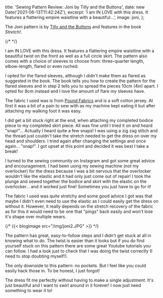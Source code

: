 
  title: 'Sewing Pattern Review: Joni by Tilly and the Buttons',
  date: new Date('2021-06-13T11:42:24Z'),
  excerpt:
    'I am IN LOVE with this dress. It features a flattering empire waistline with a beautiful...',
  image: joni,
};

The Joni pattern is by [Tilly and the Buttons](https://www.instagram.com/tillybuttons) and features in the book _Stretch!_.

{/* <!-- {{< rating 3 >}} --> */}

I am IN LOVE with this dress. It features a flattering empire waistline with a beautiful twist on the front as well as a full circle skirt. The pattern also comes with a choice of sleeves to choose from: three-quarter length, elbow-length, flared or even ruched.

I opted for the flared sleeves, although I didn't make them as flared as suggested in the book. The book tells you how to create the pattern for the flared sleeves and in step 2 tells you to spread the pieces 10cm (4in) apart. I opted for 8cm instead and I love the amount of flare my sleeves have.

The fabric I used was is from [Pound Fabrics](https://poundfabrics.co.uk/) and is a soft cotton jersey. At first it was a bit of a pain to sew with as my machine kept eating it but after attaching my walking foot it was easy.

I did get a bit stuck right at the end, when attaching my completed bodice piece to my completed skirt piece. All was fine until I tried it on and heard "snap!"... Actually I heard quite a few snaps! I was using a zig zag stitch and the thread just couldn't take the stretch needed to get the dress on over my head and shoulders. I tried again after changing the settings and once again... "snap!". I got upset at this point and decided it was best I take a break!

I turned to the sewing community on Instagram and got some great advice and encouragement. I had been using my sewing machine (not my overlocker) for the dress because I was a bit nervous that the overlocker wouldn't like the elastic and it had only just come out of repair! I took the plunge and sewed together the bodice and skirt with the elastic on the overlocker... and it worked just fine! Sometimes you just have to go for it!

The fabric I used was quite stretchy and some good advice I got was that maybe I didn't even need to use the elastic as I could easily get the dress on without it. However, it really depends on the stretch recovery of the fabric as for this it would need to be one that "pings" back easily and won't lose it's shape over multiple wears.

{/* {{< blogimage src="/img/joni2.JPG" >}} */}

The pattern has great, easy-to-follow steps and I didn't get stuck at all in knowing what to do. The twist is easier than it looks but if you do find yourself stuck on this pattern there are some great Youtube tutorials you can follow. I had a look just to check that I was doing the twist correctly (I need to stop doubting myself!).

The only downside to this pattern: no pockets. But I feel like you could easily hack those in. To be honest, I just forgot!

The dress fit me perfectly without having to make a single adjustment. It's just beautiful and I want to swirl around in it forever! I now just need something to wear it to!

